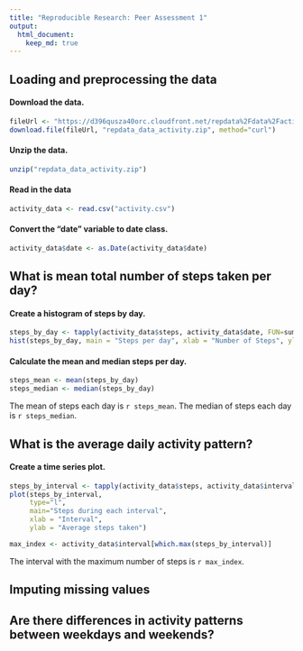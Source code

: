 ```yaml
---
title: "Reproducible Research: Peer Assessment 1"
output: 
  html_document:
    keep_md: true
---
```



## Loading and preprocessing the data
#### Download the data.
```r
fileUrl <- "https://d396qusza40orc.cloudfront.net/repdata%2Fdata%2Factivity.zip"
download.file(fileUrl, "repdata_data_activity.zip", method="curl")
```
#### Unzip the data. 
```r
unzip("repdata_data_activity.zip")
```
#### Read in the data
```r
activity_data <- read.csv("activity.csv")
```
#### Convert the "date" variable to date class.
```r
activity_data$date <- as.Date(activity_data$date)
```

## What is mean total number of steps taken per day?
#### Create a histogram of steps by day. 
```r
steps_by_day <- tapply(activity_data$steps, activity_data$date, FUN=sum, na.rm=TRUE)
hist(steps_by_day, main = "Steps per day", xlab = "Number of Steps", ylab= "Number of Days")
```

#### Calculate the mean and median steps per day. 
``` r
steps_mean <- mean(steps_by_day)
steps_median <- median(steps_by_day)
```
The mean of steps each day is `r steps_mean`. 
The median of steps each day is `r steps_median`.

## What is the average daily activity pattern?
#### Create a time series plot.
```r
steps_by_interval <- tapply(activity_data$steps, activity_data$interval, FUN=mean, na.rm = TRUE)
plot(steps_by_interval, 
     type="l", 
     main="Steps during each interval", 
     xlab = "Interval", 
     ylab = "Average steps taken")
```

```r
max_index <- activity_data$interval[which.max(steps_by_interval)]
```
The interval with the maximum number of steps
is `r max_index`.

## Imputing missing values



## Are there differences in activity patterns between weekdays and weekends?
